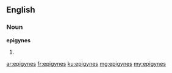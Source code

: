 ==English==

===Noun===
'''epigynes'''

# {{plural of|[[epigyne]]}}

[[ar:epigynes]]
[[fr:epigynes]]
[[ku:epigynes]]
[[mg:epigynes]]
[[my:epigynes]]